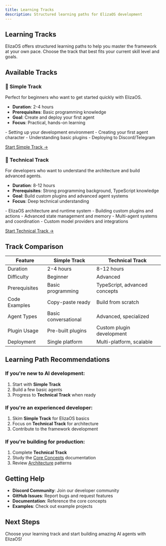 ```yaml
---
title: Learning Tracks
description: Structured learning paths for ElizaOS development
---
```


## Learning Tracks

ElizaOS offers structured learning paths to help you master the framework at your own pace. Choose
the track that best fits your current skill level and goals.

## Available Tracks

### 🚀 Simple Track

Perfect for beginners who want to get started quickly with ElizaOS.

- **Duration**: 2-4 hours
- **Prerequisites**: Basic programming knowledge
- **Goal**: Create and deploy your first agent
- **Focus**: Practical, hands-on learning

<Card title="What You'll Learn:">
  - Setting up your development environment - Creating your first agent character - Understanding
  basic plugins - Deploying to Discord/Telegram
</Card>

[Start Simple Track →](./simple/)

### 🔧 Technical Track

For developers who want to understand the architecture and build advanced agents.

- **Duration**: 8-12 hours
- **Prerequisites**: Strong programming background, TypeScript knowledge
- **Goal**: Build custom plugins and advanced agent systems
- **Focus**: Deep technical understanding

<Card title="What You'll Learn:">
  - ElizaOS architecture and runtime system - Building custom plugins and actions - Advanced state
  management and memory - Multi-agent systems and coordination - Custom model providers and
  integrations
</Card>

[Start Technical Track →](./technical/)

## Track Comparison

| Feature       | Simple Track         | Technical Track               |
| ------------- | -------------------- | ----------------------------- |
| Duration      | 2-4 hours            | 8-12 hours                    |
| Difficulty    | Beginner             | Advanced                      |
| Prerequisites | Basic programming    | TypeScript, advanced concepts |
| Code Examples | Copy-paste ready     | Build from scratch            |
| Agent Types   | Basic conversational | Advanced, specialized         |
| Plugin Usage  | Pre-built plugins    | Custom plugin development     |
| Deployment    | Single platform      | Multi-platform, scalable      |

## Learning Path Recommendations

### If you're new to AI development:

1. Start with **Simple Track**
2. Build a few basic agents
3. Progress to **Technical Track** when ready

### If you're an experienced developer:

1. Skim **Simple Track** for ElizaOS basics
2. Focus on **Technical Track** for architecture
3. Contribute to the framework development

### If you're building for production:

1. Complete **Technical Track**
2. Study the [Core Concepts](../core-concepts/) documentation
3. Review [Architecture](../core-concepts/architecture/) patterns

## Getting Help

- **Discord Community**: Join our developer community
- **GitHub Issues**: Report bugs and request features
- **Documentation**: Reference the core concepts
- **Examples**: Check out example projects

## Next Steps

Choose your learning track and start building amazing AI agents with ElizaOS!
